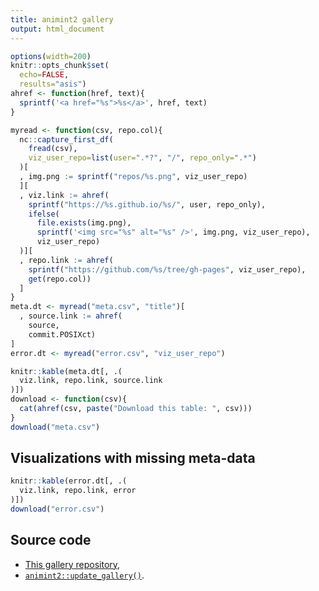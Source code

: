 ```yaml
---
title: animint2 gallery
output: html_document
---
```


```r
options(width=200)
knitr::opts_chunk$set(
  echo=FALSE,
  results="asis")
ahref <- function(href, text){
  sprintf('<a href="%s">%s</a>', href, text)
}
```

```r
myread <- function(csv, repo.col){
  nc::capture_first_df(
    fread(csv),
    viz_user_repo=list(user=".*?", "/", repo_only=".*")
  )[
  , img.png := sprintf("repos/%s.png", viz_user_repo)
  ][
  , viz.link := ahref(
    sprintf("https://%s.github.io/%s/", user, repo_only),
    ifelse(
      file.exists(img.png),
      sprintf('<img src="%s" alt="%s" />', img.png, viz_user_repo),
      viz_user_repo)
  )][
  , repo.link := ahref(
    sprintf("https://github.com/%s/tree/gh-pages", viz_user_repo),
    get(repo.col))
  ]
}
meta.dt <- myread("meta.csv", "title")[
  , source.link := ahref(
    source,
    commit.POSIXct)
]
error.dt <- myread("error.csv", "viz_user_repo")
```

```r
knitr::kable(meta.dt[, .(
  viz.link, repo.link, source.link
)])
download <- function(csv){
  cat(ahref(csv, paste("Download this table: ", csv)))
}
download("meta.csv")
```

## Visualizations with missing meta-data

```r
knitr::kable(error.dt[, .(
  viz.link, repo.link, error
)])
download("error.csv")
```

## Source code

* [This gallery repository](https://github.com/animint/gallery/tree/gh-pages),
* [`animint2::update_gallery()`](https://github.com/animint/animint2/blob/master/R/z_pages.R).
